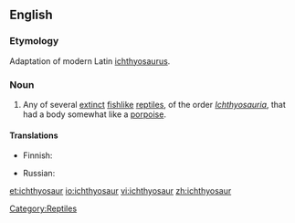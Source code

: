 ==English==

===Etymology===
Adaptation of modern Latin [[ichthyosaurus]].

===Noun===
{{wikipedia}}
{{en-noun|pl2=ichthyosauri}}

# Any of several [[extinct]] [[fishlike]] [[reptile]]s, of the order ''[[Ichthyosauria]]'', that had a body somewhat like a [[porpoise]].

====Translations====
{{trans-top|extinct reptile}}
* Finnish: {{t-|fi|kalalisko}}
{{trans-mid}}
* Russian: {{t|ru|ихтиозавр|m|sc=Cyrl|tr=ixtiozávr}}
{{trans-bottom}}

[[Category:Reptiles]]

[[et:ichthyosaur]]
[[io:ichthyosaur]]
[[vi:ichthyosaur]]
[[zh:ichthyosaur]]